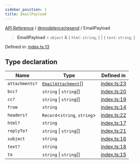 ```yaml
---
sidebar_position: 1
title: EmailPayload
---
```


[API Reference](/api-reference/@modelence/resend/type-aliases/../../../index) / [@modelence/resend](/api-reference/@modelence/resend/type-aliases/../index) / EmailPayload

> **EmailPayload** = `object` & \{ `html`: `string`; \} \| \{ `text`: `string`; \}

Defined in: [index.ts:13](https://github.com/modelence/modelence/blob/da8a100236747cbb5f621659811bb90f0af239d7/packages/resend/src/index.ts#L13)

## Type declaration

| Name | Type | Defined in |
| ------ | ------ | ------ |
| `attachments?` | [`EmailAttachment`](/api-reference/@modelence/resend/type-aliases/EmailAttachment)[] | [index.ts:23](https://github.com/modelence/modelence/blob/da8a100236747cbb5f621659811bb90f0af239d7/packages/resend/src/index.ts#L23) |
| `bcc?` | `string` \| `string`[] | [index.ts:20](https://github.com/modelence/modelence/blob/da8a100236747cbb5f621659811bb90f0af239d7/packages/resend/src/index.ts#L20) |
| `cc?` | `string` \| `string`[] | [index.ts:19](https://github.com/modelence/modelence/blob/da8a100236747cbb5f621659811bb90f0af239d7/packages/resend/src/index.ts#L19) |
| `from` | `string` | [index.ts:14](https://github.com/modelence/modelence/blob/da8a100236747cbb5f621659811bb90f0af239d7/packages/resend/src/index.ts#L14) |
| `headers?` | `Record`\<`string`, `string`\> | [index.ts:22](https://github.com/modelence/modelence/blob/da8a100236747cbb5f621659811bb90f0af239d7/packages/resend/src/index.ts#L22) |
| `html?` | `string` | [index.ts:17](https://github.com/modelence/modelence/blob/da8a100236747cbb5f621659811bb90f0af239d7/packages/resend/src/index.ts#L17) |
| `replyTo?` | `string` \| `string`[] | [index.ts:21](https://github.com/modelence/modelence/blob/da8a100236747cbb5f621659811bb90f0af239d7/packages/resend/src/index.ts#L21) |
| `subject` | `string` | [index.ts:16](https://github.com/modelence/modelence/blob/da8a100236747cbb5f621659811bb90f0af239d7/packages/resend/src/index.ts#L16) |
| `text?` | `string` | [index.ts:18](https://github.com/modelence/modelence/blob/da8a100236747cbb5f621659811bb90f0af239d7/packages/resend/src/index.ts#L18) |
| `to` | `string` \| `string`[] | [index.ts:15](https://github.com/modelence/modelence/blob/da8a100236747cbb5f621659811bb90f0af239d7/packages/resend/src/index.ts#L15) |
